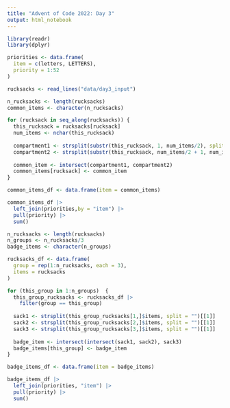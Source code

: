 ```yaml
---
title: "Advent of Code 2022: Day 3"
output: html_notebook
---
```


```r
library(readr)
library(dplyr)
```

```r
priorities <- data.frame(
  item = c(letters, LETTERS),
  priority = 1:52
)
```

```r
rucksacks <- read_lines("data/day3_input") 

n_rucksacks <- length(rucksacks)
common_items <- character(n_rucksacks)

for (rucksack in seq_along(rucksacks)) {
  this_rucksack = rucksacks[rucksack]
  num_items <- nchar(this_rucksack)
  
  compartment1 <- strsplit(substr(this_rucksack, 1, num_items/2), split = "")[[1]]
  compartment2 <- strsplit(substr(this_rucksack, num_items/2 + 1, num_items), split = "")[[1]]
  
  common_item <- intersect(compartment1, compartment2)
  common_items[rucksack] <- common_item
}

common_items_df <- data.frame(item = common_items)

common_items_df |> 
  left_join(priorities,by = "item") |> 
  pull(priority) |> 
  sum()
```

```r
n_rucksacks <- length(rucksacks)
n_groups <- n_rucksacks/3
badge_items <- character(n_groups)

rucksacks_df <- data.frame(
  group = rep(1:n_rucksacks, each = 3),
  items = rucksacks
)

for (this_group in 1:n_groups)  {
  this_group_rucksacks <- rucksacks_df |> 
    filter(group == this_group)
  
  sack1 <- strsplit(this_group_rucksacks[1,]$items, split = "")[[1]]
  sack2 <- strsplit(this_group_rucksacks[2,]$items, split = "")[[1]]
  sack3 <- strsplit(this_group_rucksacks[3,]$items, split = "")[[1]]
  
  badge_item <- intersect(intersect(sack1, sack2), sack3)
  badge_items[this_group] <- badge_item
}

badge_items_df <- data.frame(item = badge_items)

badge_items_df |> 
  left_join(priorities, "item") |> 
  pull(priority) |> 
  sum()
```
